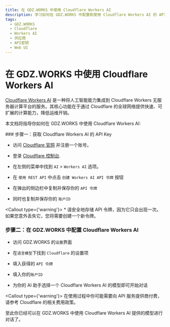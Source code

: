 ```yaml
---
title: 在 GDZ.WORKS 中使用 Cloudflare Workers AI
description: 学习如何在 GDZ.WORKS 中配置和使用 Cloudflare Workers AI 的 API Key，以便开始对话和交互。
tags:
  - GDZ.WORKS
  - Cloudflare
  - Workers AI
  - 供应商
  - API密钥
  - Web UI
---
```


# 在 GDZ.WORKS 中使用 Cloudflare Workers AI

[Cloudflare Workers AI](https://www.cloudflare.com/developer-platform/products/workers-ai/) 是一种将人工智能能力集成到 Cloudflare Workers 无服务器计算平台的服务。其核心功能在于通过 Cloudflare 的全球网络提供快速、可扩展的计算能力，降低运维开销。

本文档将指导你如何在 GDZ.WORKS 中使用 Cloudflare Workers AI:

<Steps>
  ### 步骤一：获取 Cloudflare Workers AI 的 API Key

  - 访问 [Cloudflare 官网](https://www.cloudflare.com/) 并注册一个账号。

  - 登录 [Cloudflare 控制台](https://dash.cloudflare.com/).

  - 在左侧的菜单中找到 `AI` > `Workers AI` 选项。

  - 在 `使用 REST API` 中点击 `创建 Workers AI API 令牌` 按钮

  - 在弹出的侧边栏中复制并保存你的 `API 令牌`

  - 同时也复制并保存你的 `账户ID`

  <Callout type={'warning'}>
    * 请安全地存储 API 令牌，因为它只会出现一次。如果您意外丢失它，您将需要创建一个新令牌。
  </Callout>

  ### 步骤二：在 GDZ.WORKS 中配置 Cloudflare Workers AI

  - 访问 GDZ.WORKS 的`设置`界面

  - 在`语言模型`下找到 `Cloudflare` 的设置项

  - 填入获得的 `API 令牌`

  - 填入你的`账户ID`

  - 为你的 AI 助手选择一个 Cloudflare Workers AI 的模型即可开始对话

  <Callout type={'warning'}>
    在使用过程中你可能需要向 API 服务提供商付费，请参考 Cloudflare 的相关费用政策。
  </Callout>
</Steps>

至此你已经可以在 GDZ.WORKS 中使用 Cloudflare Workers AI 提供的模型进行对话了。

